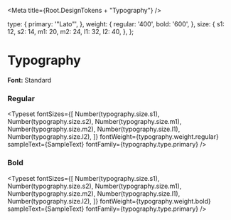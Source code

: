 
<Meta title={Root.DesignTokens + "Typography"} />

  type: {
    primary: '"Lato"',
  },
  weight: {
    regular: '400',
    bold: '600',
  },
  size: {
    s1: 12,
    s2: 14,
    m1: 20,
    m2: 24,
    l1: 32,
    l2: 40,
  },
};


# Typography

**Font:** Standard

### Regular

<Typeset
  fontSizes={[
    Number(typography.size.s1),
    Number(typography.size.s2),
    Number(typography.size.m1),
    Number(typography.size.m2),
    Number(typography.size.l1),
    Number(typography.size.l2),
  ]}
  fontWeight={typography.weight.regular}
  sampleText={SampleText}
  fontFamily={typography.type.primary}
/>

### Bold

<Typeset
  fontSizes={[
    Number(typography.size.s1),
    Number(typography.size.s2),
    Number(typography.size.m1),
    Number(typography.size.m2),
    Number(typography.size.l1),
    Number(typography.size.l2),
  ]}
  fontWeight={typography.weight.bold}
  sampleText={SampleText}
  fontFamily={typography.type.primary}
/>

